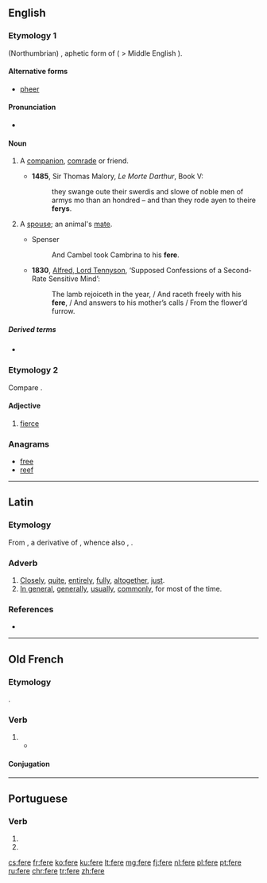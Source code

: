 ==English==

===Etymology 1===
{{etyl|ang|en}} (Northumbrian) {{term|færa|fǣra}}, aphetic form of {{m|ang|ġefēra}} ( > Middle English {{term|y-fere|lang=enm}}).

====Alternative forms====
* [[pheer]] <!--in Spenser-->

====Pronunciation====
* {{IPA|/fɪə/|lang=en}}

====Noun====
{{en-noun}}

#{{label|en|dialectal|or|obsolete}} A [[companion]], [[comrade]] or friend.
#*'''1485''', Sir Thomas Malory, ''Le Morte Darthur'', Book V:
#*:they swange oute their swerdis and slowe of noble men of armys mo than an hondred – and than they rode ayen to theire '''ferys'''.
#{{label|en|archaic}} A [[spouse]]; an animal's [[mate]].
#*Spenser
#*:And Cambel took Cambrina to his '''fere'''.
#*'''1830''', [[w:Alfred_Tennyson%2C_1st_Baron_Tennyson|Alfred, Lord Tennyson]], ‘Supposed Confessions of a Second-Rate Sensitive Mind’:
#*:The lamb rejoiceth in the year, / And raceth freely with his '''fere''', / And answers to his mother’s calls / From the flower’d furrow.

=====Derived terms=====
* {{l|en|ferede}}

===Etymology 2===
Compare {{etyl|la|-}} {{lena}} {{term|ferus|lang=la||wild}}.

====Adjective====
{{en-adj}}

# {{context|obsolete|lang=en}} [[fierce]]

{{Webster 1913}}

===Anagrams===
* [[free]]
* [[reef]]

----

==Latin==

===Etymology===
From {{etyl|ine-pro|la}} {{m|ine-pro|*dʰer-o-||tight, close by}}, a derivative of {{m|ine-pro|*dʰer-||to hold}}, whence also {{term|firmus|lang=la}}, {{m|la|fermē}}.

===Adverb===
{{la-adv|ferē||-}}

# [[closely|Closely]], [[quite]], [[entirely]], [[fully]], [[altogether]], [[just]].
# [[in general|In general]], [[generally]], [[usually]], [[commonly]], for most of the time.

===References===
* {{R:L&S}}

----

==Old French==

===Etymology===
{{etyl|la|fro}} {{m|la|faciō}}.

===Verb===
{{head|fro|verb}}

# {{alternative form of|faire|lang=fro}}
#* {{quote-book|year=circa 1180,|title=[[s:fr:Perceval ou le conte du Graal|Perceval ou le conte du Graal]]|author=[[wikipedia:Chrétien de Troyes|Chrétien de Troyes]]|passage=Sire, vostre prisoniers sui<br />por '''fere''' ce que vos voldroiz|translation=Sire, I am your prisoner<br />To do what you desire}}

====Conjugation====
{{fro-conj-faire|repl=fai/fe}}

----

==Portuguese==

===Verb===
{{pt-verb-form}}

# {{inflection of|ferir||3|s|pres|indc|lang=pt}}
# {{inflection of|ferir||2|s|impr|lang=pt}}

[[cs:fere]]
[[fr:fere]]
[[ko:fere]]
[[ku:fere]]
[[lt:fere]]
[[mg:fere]]
[[fj:fere]]
[[nl:fere]]
[[pl:fere]]
[[pt:fere]]
[[ru:fere]]
[[chr:fere]]
[[tr:fere]]
[[zh:fere]]